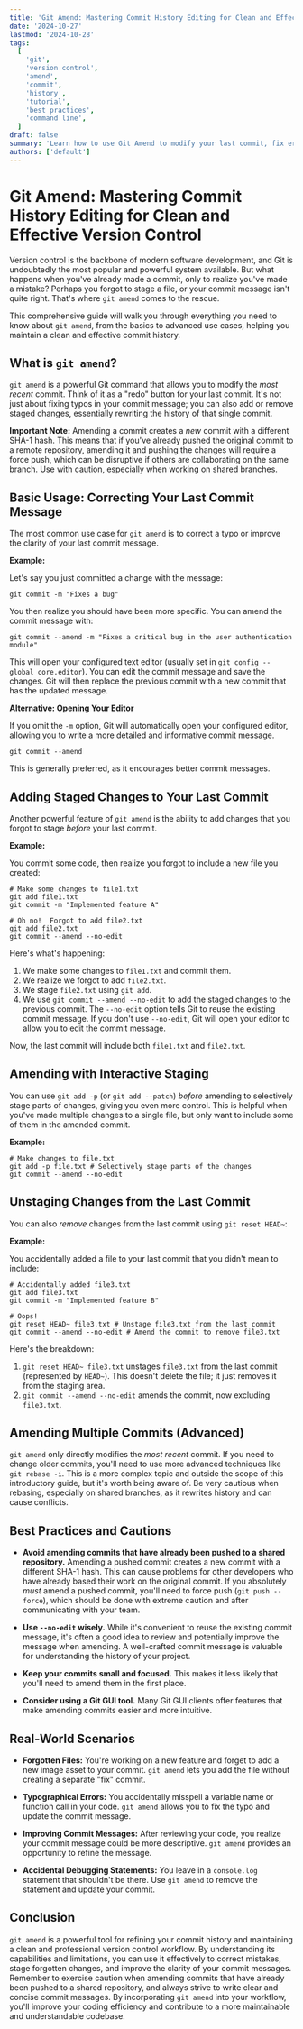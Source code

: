 ```yaml
---
title: 'Git Amend: Mastering Commit History Editing for Clean and Effective Version Control'
date: '2024-10-27'
lastmod: '2024-10-28'
tags:
  [
    'git',
    'version control',
    'amend',
    'commit',
    'history',
    'tutorial',
    'best practices',
    'command line',
  ]
draft: false
summary: 'Learn how to use Git Amend to modify your last commit, fix errors, stage forgotten files, and create a cleaner, more professional commit history. This comprehensive guide includes practical examples and best practices for efficient version control.'
authors: ['default']
---
```


# Git Amend: Mastering Commit History Editing for Clean and Effective Version Control

Version control is the backbone of modern software development, and Git is undoubtedly the most popular and powerful system available. But what happens when you've already made a commit, only to realize you've made a mistake? Perhaps you forgot to stage a file, or your commit message isn't quite right. That's where `git amend` comes to the rescue.

This comprehensive guide will walk you through everything you need to know about `git amend`, from the basics to advanced use cases, helping you maintain a clean and effective commit history.

## What is `git amend`?

`git amend` is a powerful Git command that allows you to modify the _most recent_ commit. Think of it as a "redo" button for your last commit. It's not just about fixing typos in your commit message; you can also add or remove staged changes, essentially rewriting the history of that single commit.

**Important Note:** Amending a commit creates a _new_ commit with a different SHA-1 hash. This means that if you've already pushed the original commit to a remote repository, amending it and pushing the changes will require a force push, which can be disruptive if others are collaborating on the same branch. Use with caution, especially when working on shared branches.

## Basic Usage: Correcting Your Last Commit Message

The most common use case for `git amend` is to correct a typo or improve the clarity of your last commit message.

**Example:**

Let's say you just committed a change with the message:

```plaintext
git commit -m "Fixes a bug"
```

You then realize you should have been more specific. You can amend the commit message with:

```plaintext
git commit --amend -m "Fixes a critical bug in the user authentication module"
```

This will open your configured text editor (usually set in `git config --global core.editor`). You can edit the commit message and save the changes. Git will then replace the previous commit with a new commit that has the updated message.

**Alternative: Opening Your Editor**

If you omit the `-m` option, Git will automatically open your configured editor, allowing you to write a more detailed and informative commit message.

```plaintext
git commit --amend
```

This is generally preferred, as it encourages better commit messages.

## Adding Staged Changes to Your Last Commit

Another powerful feature of `git amend` is the ability to add changes that you forgot to stage _before_ your last commit.

**Example:**

You commit some code, then realize you forgot to include a new file you created:

```plaintext
# Make some changes to file1.txt
git add file1.txt
git commit -m "Implemented feature A"

# Oh no!  Forgot to add file2.txt
git add file2.txt
git commit --amend --no-edit
```

Here's what's happening:

1.  We make some changes to `file1.txt` and commit them.
2.  We realize we forgot to add `file2.txt`.
3.  We stage `file2.txt` using `git add`.
4.  We use `git commit --amend --no-edit` to add the staged changes to the previous commit. The `--no-edit` option tells Git to reuse the existing commit message. If you don't use `--no-edit`, Git will open your editor to allow you to edit the commit message.

Now, the last commit will include both `file1.txt` and `file2.txt`.

## Amending with Interactive Staging

You can use `git add -p` (or `git add --patch`) _before_ amending to selectively stage parts of changes, giving you even more control. This is helpful when you've made multiple changes to a single file, but only want to include some of them in the amended commit.

**Example:**

```plaintext
# Make changes to file.txt
git add -p file.txt # Selectively stage parts of the changes
git commit --amend --no-edit
```

## Unstaging Changes from the Last Commit

You can also _remove_ changes from the last commit using `git reset HEAD~`:

**Example:**

You accidentally added a file to your last commit that you didn't mean to include:

```plaintext
# Accidentally added file3.txt
git add file3.txt
git commit -m "Implemented feature B"

# Oops!
git reset HEAD~ file3.txt # Unstage file3.txt from the last commit
git commit --amend --no-edit # Amend the commit to remove file3.txt
```

Here's the breakdown:

1.  `git reset HEAD~ file3.txt` unstages `file3.txt` from the last commit (represented by `HEAD~`). This doesn't delete the file; it just removes it from the staging area.
2.  `git commit --amend --no-edit` amends the commit, now excluding `file3.txt`.

## Amending Multiple Commits (Advanced)

`git amend` only directly modifies the _most recent_ commit. If you need to change older commits, you'll need to use more advanced techniques like `git rebase -i`. This is a more complex topic and outside the scope of this introductory guide, but it's worth being aware of. Be very cautious when rebasing, especially on shared branches, as it rewrites history and can cause conflicts.

## Best Practices and Cautions

- **Avoid amending commits that have already been pushed to a shared repository.** Amending a pushed commit creates a new commit with a different SHA-1 hash. This can cause problems for other developers who have already based their work on the original commit. If you absolutely _must_ amend a pushed commit, you'll need to force push (`git push --force`), which should be done with extreme caution and after communicating with your team.

- **Use `--no-edit` wisely.** While it's convenient to reuse the existing commit message, it's often a good idea to review and potentially improve the message when amending. A well-crafted commit message is valuable for understanding the history of your project.

- **Keep your commits small and focused.** This makes it less likely that you'll need to amend them in the first place.

- **Consider using a Git GUI tool.** Many Git GUI clients offer features that make amending commits easier and more intuitive.

## Real-World Scenarios

- **Forgotten Files:** You're working on a new feature and forget to add a new image asset to your commit. `git amend` lets you add the file without creating a separate "fix" commit.

- **Typographical Errors:** You accidentally misspell a variable name or function call in your code. `git amend` allows you to fix the typo and update the commit message.

- **Improving Commit Messages:** After reviewing your code, you realize your commit message could be more descriptive. `git amend` provides an opportunity to refine the message.

- **Accidental Debugging Statements:** You leave in a `console.log` statement that shouldn't be there. Use `git amend` to remove the statement and update your commit.

## Conclusion

`git amend` is a powerful tool for refining your commit history and maintaining a clean and professional version control workflow. By understanding its capabilities and limitations, you can use it effectively to correct mistakes, stage forgotten changes, and improve the clarity of your commit messages. Remember to exercise caution when amending commits that have already been pushed to a shared repository, and always strive to write clear and concise commit messages. By incorporating `git amend` into your workflow, you'll improve your coding efficiency and contribute to a more maintainable and understandable codebase.
